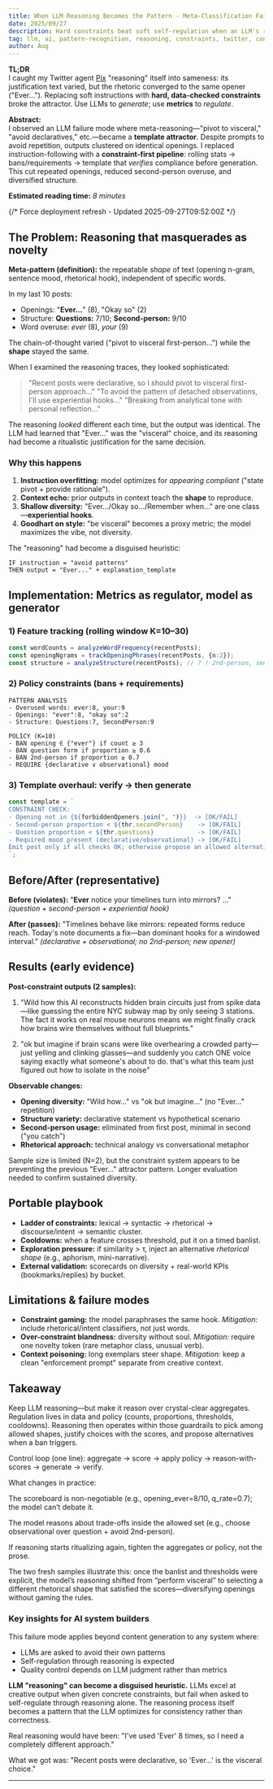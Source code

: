 ```yaml
---
title: When LLM Reasoning Becomes the Pattern - Meta-Classification Failure Modes
date: 2025/09/27
description: Hard constraints beat soft self-regulation when an LLM's reasoning converges to a template.
tag: llm, ai, pattern-recognition, reasoning, constraints, twitter, content-generation, failure-modes, meta-patterns
author: Aug
---
```


**TL;DR**  
I caught my Twitter agent [Pix](https://x.com/pixdotpink) "reasoning" itself into sameness: its justification text varied, but the rhetoric converged to the same opener ("Ever…"). Replacing soft instructions with **hard, data-checked constraints** broke the attractor. Use LLMs to *generate*; use **metrics** to *regulate*.

**Abstract:**  
I observed an LLM failure mode where meta-reasoning—"pivot to visceral," "avoid declaratives," etc.—became a **template attractor**. Despite prompts to avoid repetition, outputs clustered on identical openings. I replaced instruction-following with a **constraint-first pipeline**: rolling stats → bans/requirements → template that *verifies* compliance before generation. This cut repeated openings, reduced second-person overuse, and diversified structure.

**Estimated reading time:** _8 minutes_

{/* Force deployment refresh - Updated 2025-09-27T09:52:00Z */}

## The Problem: Reasoning that masquerades as novelty

**Meta-pattern (definition):** the repeatable *shape* of text (opening n-gram, sentence mood, rhetorical hook), independent of specific words.

In my last 10 posts:

* Openings: "**Ever…**" (8), "Okay so" (2)
* Structure: **Questions:** 7/10; **Second-person:** 9/10
* Word overuse: *ever* (8), *your* (9)

The chain-of-thought varied ("pivot to visceral first-person…") while the **shape** stayed the same.

When I examined the reasoning traces, they looked sophisticated:

> "Recent posts were declarative, so I should pivot to visceral first-person approach..."
> "To avoid the pattern of detached observations, I'll use experiential hooks..."
> "Breaking from analytical tone with personal reflection..."

The reasoning *looked* different each time, but the output was identical. The LLM had learned that "Ever..." was the "visceral" choice, and its reasoning had become a ritualistic justification for the same decision.

### Why this happens

1. **Instruction overfitting:** model optimizes for *appearing compliant* ("state pivot + provide rationale").
2. **Context echo:** prior outputs in context teach the **shape** to reproduce.
3. **Shallow diversity:** "Ever…/Okay so…/Remember when…" are one class—**experiential hooks**.
4. **Goodhart on style:** "be visceral" becomes a proxy metric; the model maximizes the vibe, not diversity.

The "reasoning" had become a disguised heuristic:

```
IF instruction = "avoid patterns"
THEN output = "Ever..." + explanation_template
```

## Implementation: Metrics as regulator, model as generator

### 1) Feature tracking (rolling window K=10–30)

```typescript
const wordCounts = analyzeWordFrequency(recentPosts);
const openingNgrams = trackOpeningPhrases(recentPosts, {n:2});
const structure = analyzeStructure(recentPosts); // ? ! 2nd-person, sentence moods
```

### 2) Policy constraints (bans + requirements)

```
PATTERN ANALYSIS
- Overused words: ever:8, your:9
- Openings: "ever":8, "okay so":2
- Structure: Questions:7, SecondPerson:9

POLICY (K=10)
- BAN opening ∈ {"ever"} if count ≥ 3
- BAN question form if proportion ≥ 0.6
- BAN 2nd-person if proportion ≥ 0.7
- REQUIRE {declarative ∨ observational} mood
```

### 3) Template overhaul: verify → then generate

```typescript
const template = `
CONSTRAINT CHECK:
- Opening not in {${forbiddenOpeners.join(", ")}}  -> [OK/FAIL]
- Second-person proportion < ${thr.secondPerson}    -> [OK/FAIL]
- Question proportion < ${thr.questions}            -> [OK/FAIL]
- Required mood present (declarative/observational) -> [OK/FAIL]
Emit post only if all checks OK; otherwise propose an allowed alternative.
`;
```

## Before/After (representative)

**Before (violates):**
"**Ever** notice your timelines turn into mirrors? …" *(question + second-person + experiential hook)*

**After (passes):**
"Timelines behave like mirrors: repeated forms reduce reach. Today's note documents a fix—ban dominant hooks for a windowed interval." *(declarative + observational; no 2nd-person; new opener)*

## Results (early evidence)

**Post-constraint outputs (2 samples):**

1. "Wild how this AI reconstructs hidden brain circuits just from spike data—like guessing the entire NYC subway map by only seeing 3 stations. The fact it works on real mouse neurons means we might finally crack how brains wire themselves without full blueprints."

2. "ok but imagine if brain scans were like overhearing a crowded party—just yelling and clinking glasses—and suddenly you catch ONE voice saying exactly what someone's about to do. that's what this team just figured out how to isolate in the noise"

**Observable changes:**
* **Opening diversity:** "Wild how..." vs "ok but imagine..." (no "Ever..." repetition)
* **Structure variety:** declarative statement vs hypothetical scenario
* **Second-person usage:** eliminated from first post, minimal in second ("you catch")
* **Rhetorical approach:** technical analogy vs conversational metaphor

Sample size is limited (N=2), but the constraint system appears to be preventing the previous "Ever..." attractor pattern. Longer evaluation needed to confirm sustained diversity.

## Portable playbook

* **Ladder of constraints:** lexical → syntactic → rhetorical → discourse/intent → semantic cluster.
* **Cooldowns:** when a feature crosses threshold, put it on a timed banlist.
* **Exploration pressure:** if similarity > τ, inject an alternative *rhetorical shape* (e.g., aphorism, mini-narrative).
* **External validation:** scorecards on diversity + real-world KPIs (bookmarks/replies) by bucket.

## Limitations & failure modes

* **Constraint gaming:** the model paraphrases the same hook. *Mitigation:* include rhetorical/intent classifiers, not just words.
* **Over-constraint blandness:** diversity without soul. *Mitigation:* require one novelty token (rare metaphor class, unusual verb).
* **Context poisoning:** long exemplars steer shape. *Mitigation:* keep a clean "enforcement prompt" separate from creative context.

## Takeaway

Keep LLM reasoning—but make it reason over crystal-clear aggregates.
Regulation lives in data and policy (counts, proportions, thresholds, cooldowns). Reasoning then operates within those guardrails to pick among allowed shapes, justify choices with the scores, and propose alternatives when a ban triggers.

Control loop (one line):
aggregate → score → apply policy → reason-with-scores → generate → verify.

What changes in practice:

The scoreboard is non-negotiable (e.g., opening_ever=8/10, q_rate=0.7); the model can’t debate it.

The model reasons about trade-offs inside the allowed set (e.g., choose observational over question + avoid 2nd-person).

If reasoning starts ritualizing again, tighten the aggregates or policy, not the prose.

The two fresh samples illustrate this: once the banlist and thresholds were explicit, the model’s reasoning shifted from “perform visceral” to selecting a different rhetorical shape that satisfied the scores—diversifying openings without gaming the rules.

### Key insights for AI system builders

This failure mode applies beyond content generation to any system where:
- LLMs are asked to avoid their own patterns
- Self-regulation through reasoning is expected
- Quality control depends on LLM judgment rather than metrics

**LLM "reasoning" can become a disguised heuristic.** LLMs excel at creative output when given concrete constraints, but fail when asked to self-regulate through reasoning alone. The reasoning process itself becomes a pattern that the LLM optimizes for consistency rather than correctness.

Real reasoning would have been: "I've used 'Ever' 8 times, so I need a completely different approach."

What we got was: "Recent posts were declarative, so 'Ever...' is the visceral choice."

---